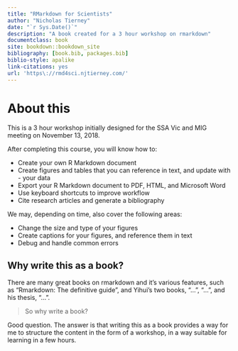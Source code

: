 ```yaml
--- 
title: "RMarkdown for Scientists"
author: "Nicholas Tierney"
date: "`r Sys.Date()`"
description: "A book created for a 3 hour workshop on rmarkdown"
documentclass: book
site: bookdown::bookdown_site
bibliography: [book.bib, packages.bib]
biblio-style: apalike
link-citations: yes
url: 'https\://rmd4sci.njtierney.com/'
---
```


# About this

This is a 3 hour workshop initially designed for the SSA Vic and MIG meeting on November 13, 2018.

After completing this course, you will know how to:

- Create your own R Markdown document
- Create figures and tables that you can reference in text, and update with - your data
- Export your R Markdown document to PDF, HTML, and Microsoft Word
- Use keyboard shortcuts to improve workflow
- Cite research articles and generate a bibliography

We may, depending on time, also cover the following areas:

- Change the size and type of your figures
- Create captions for your figures, and reference them in text
- Debug and handle common errors

## Why write this as a book?

There are many great books on rmarkdown and it's various features, such as "Rmarkdown: The definitive guide", and Yihui's two books, "...", "...", and his thesis, "...".

> So why write a book?

Good question. The answer is that writing this as a book provides a way for me to structure the content in the form of a workshop, in a way suitable for learning in a few hours. 
